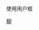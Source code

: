 {{noteTA
|1=zh-cn:烦人的橙子; zh-hk:煩橙頭; zh-tw:柳丁擱來亂;
}}
使用用户框{{tl|User Annoying Orange}}

[[Category:依興趣區分的維基人|柳]]